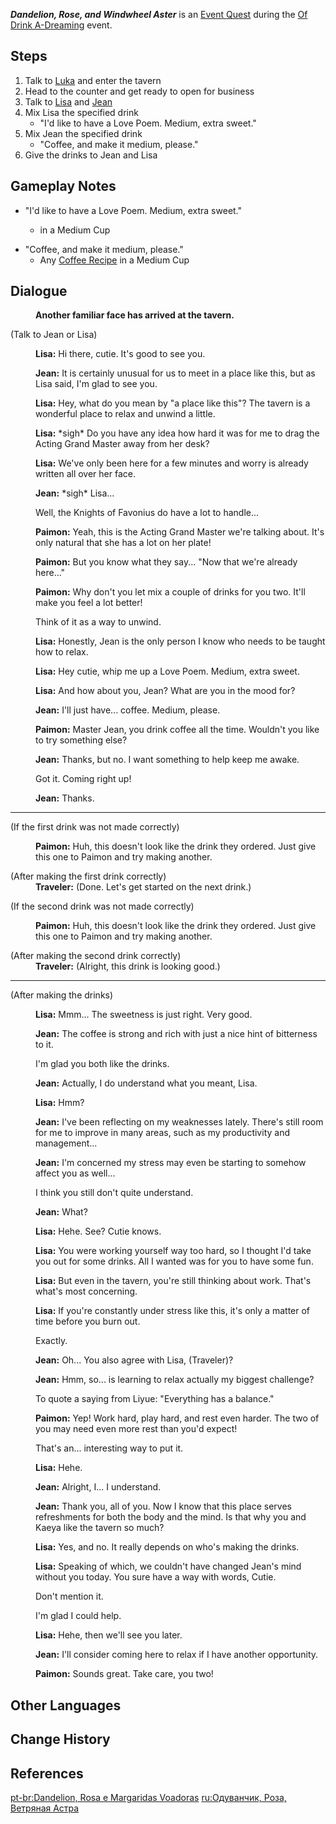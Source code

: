 {{Quest Infobox
|id            = 70506
|image         = Event Quest Dandelion Rose and Windwheel Aster.png
|type          = World
|region        = Mondstadt
|area          = Starfell Valley
|subarea       = City of Mondstadt
|event_name    = Of Drink A-Dreaming
|summary       = Lisa takes Jean along with her to visit Angel's Share and relax a little bit as they are served drinks by the Traveler.
|requirement   = Complete [[When They Take Off Their Armor]] and [[Fine Wine From Yesterday]]
|startLocation = [[City of Mondstadt]], [[Mondstadt]]
|next          = 
|primogems     = 60
|mora          = 40,000
|other         = 
|characters    = Jean; Lisa; Paimon; Traveler
|voiced        = yes
}}
'''''Dandelion, Rose, and Windwheel Aster''''' is an [[Event Quest]] during the [[Of Drink A-Dreaming]] event.

==Steps==
# Talk to [[Luka]] and enter the tavern
# Head to the counter and get ready to open for business
# Talk to [[Lisa]] and [[Jean]]
# Mix Lisa the specified drink
#* "I'd like to have a Love Poem. Medium, extra sweet."
# Mix Jean the specified drink
#* "Coffee, and make it medium, please."
# Give the drinks to Jean and Lisa

==Gameplay Notes==
* "I'd like to have a Love Poem. Medium, extra sweet."
** {{Ingredient|Tea|1}}{{Ingredient|Milk|1<!--exactly-->}}{{Ingredient|Caramel|2+}} in a Medium Cup
* "Coffee, and make it medium, please."
** Any [[Of Drink A-Dreaming#Coffee Recipes|Coffee Recipe]]<!--base recipe--> in a Medium Cup

==Dialogue==
{{Quest Description|"What on earth happened that Acting Grand Master Jean is going to the tavern?"<br />"Calm down, it's the Acting Grand Master we're talking about. Besides, she wouldn't be there if something bad were really going on."}}
{{Dialogue start}}
:'''Another familiar face has arrived at the tavern.'''

;(Talk to Jean or Lisa)
:{{A|vo eqtj004 1 lisa 01.ogg}} '''Lisa:''' Hi there, cutie. It's good to see you.
:{{A|vo eqtj004 1 qin 01.ogg}} '''Jean:''' It is certainly unusual for us to meet in a place like this, but as Lisa said, I'm glad to see you.
:{{A|vo eqtj004 1 lisa 02.ogg}} '''Lisa:''' Hey, what do you mean by "a place like this"? The tavern is a wonderful place to relax and unwind a little.
:{{A|vo eqtj004 1 lisa 03.ogg}} '''Lisa:''' *sigh* Do you have any idea how hard it was for me to drag the Acting Grand Master away from her desk?
:{{A|vo eqtj004 1 lisa 04.ogg}} '''Lisa:''' We've only been here for a few minutes and worry is already written all over her face.
:{{A|vo eqtj004 1 qin 02.ogg}} '''Jean:''' *sigh* Lisa...
:{{DIcon}} Well, the Knights of Favonius do have a lot to handle...
:{{A|vo eqtj004 1 paimon 01.ogg}} '''Paimon:''' Yeah, this is the Acting Grand Master we're talking about. It's only natural that she has a lot on her plate!
:{{A|vo eqtj004 1 paimon 02.ogg}} '''Paimon:''' But you know what they say... "Now that we're already here..."
:{{A|vo eqtj004 1 paimon 03a.ogg}} {{A|vo eqtj004 1 paimon 03b.ogg}} '''Paimon:''' Why don't you let {{MC|him|her|mc=1}} mix a couple of drinks for you two. It'll make you feel a lot better!
:{{DIcon}} Think of it as a way to unwind.
:{{A|vo eqtj004 1 lisa 05.ogg}} '''Lisa:''' Honestly, Jean is the only person I know who needs to be taught how to relax.
:{{A|vo eqtj004 1 lisa 06.ogg}} '''Lisa:''' Hey cutie, whip me up a Love Poem. Medium, extra sweet.
:{{A|vo eqtj004 1 lisa 07.ogg}} '''Lisa:''' And how about you, Jean? What are you in the mood for?
:{{A|vo eqtj004 1 qin 03.ogg}} '''Jean:''' I'll just have... coffee. Medium, please.
:{{A|vo eqtj004 1 paimon 04.ogg}} '''Paimon:''' Master Jean, you drink coffee all the time. Wouldn't you like to try something else?
:{{A|vo eqtj004 1 qin 04.ogg}} '''Jean:''' Thanks, but no. I want something to help keep me awake.
:{{DIcon}} Got it. Coming right up!
:{{A|vo eqtj004 1 qin 05.ogg}} '''Jean:''' Thanks.
----
;(If the first drink was not made correctly)
:{{A|Vo eqtj002 3 paimon 01.ogg}} '''Paimon:''' Huh, this doesn't look like the drink they ordered. Just give this one to Paimon and try making another.

;(After making the first drink correctly)
:'''Traveler:''' (Done. Let's get started on the next drink.)

;(If the second drink was not made correctly)
:{{A|Vo eqtj002 3 paimon 01.ogg}} '''Paimon:''' Huh, this doesn't look like the drink they ordered. Just give this one to Paimon and try making another.

;(After making the second drink correctly)
:'''Traveler:''' (Alright, this drink is looking good.)
----
;(After making the drinks)
:{{A|vo eqtj004 2 lisa 01.ogg}} '''Lisa:''' Mmm... The sweetness is just right. Very good.
:{{A|vo eqtj004 2 qin 01.ogg}} '''Jean:''' The coffee is strong and rich with just a nice hint of bitterness to it.
:{{DIcon}} I'm glad you both like the drinks.
:{{A|vo eqtj004 2 qin 02.ogg}} '''Jean:''' Actually, I do understand what you meant, Lisa.
:{{A|vo eqtj004 2 lisa 02.ogg}} '''Lisa:''' Hmm?
:{{A|vo eqtj004 2 qin 03.ogg}} '''Jean:''' I've been reflecting on my weaknesses lately. There's still room for me to improve in many areas, such as my productivity and management...
:{{A|vo eqtj004 2 qin 04.ogg}} '''Jean:''' I'm concerned my stress may even be starting to somehow affect you as well...
:{{DIcon}} I think you still don't quite understand.
:{{A|vo eqtj004 2 qin 05.ogg}} '''Jean:''' What?
:{{A|vo eqtj004 2 lisa 03.ogg}} '''Lisa:''' Hehe. See? Cutie knows.
:{{A|vo eqtj004 2 lisa 04.ogg}} '''Lisa:''' You were working yourself way too hard, so I thought I'd take you out for some drinks. All I wanted was for you to have some fun.
:{{A|vo eqtj004 2 lisa 05.ogg}} '''Lisa:''' But even in the tavern, you're still thinking about work. That's what's most concerning.
:{{A|vo eqtj004 2 lisa 06.ogg}} '''Lisa:''' If you're constantly under stress like this, it's only a matter of time before you burn out.
:{{DIcon}} Exactly.
:{{A|vo eqtj004 2 qin 06.ogg}} '''Jean:''' Oh... You also agree with Lisa, (Traveler)?
:{{A|vo eqtj004 2 qin 07.ogg}} '''Jean:''' Hmm, so... is learning to relax actually my biggest challenge?
:{{DIcon}} To quote a saying from Liyue: "Everything has a balance."
:{{A|vo eqtj004 2 paimon 01.ogg}} '''Paimon:''' Yep! Work hard, play hard, and rest even harder. The two of you may need even more rest than you'd expect!
:{{DIcon}} That's an... interesting way to put it.
:{{A|vo eqtj004 2 lisa 07.ogg}} '''Lisa:''' Hehe.
:{{A|vo eqtj004 2 qin 08.ogg}} '''Jean:''' Alright, I... I understand.
:{{A|vo eqtj004 2 qin 09.ogg}} '''Jean:''' Thank you, all of you. Now I know that this place serves refreshments for both the body and the mind. Is that why you and Kaeya like the tavern so much?
:{{A|vo eqtj004 2 lisa 08.ogg}} '''Lisa:''' Yes, and no. It really depends on who's making the drinks.
:{{A|vo eqtj004 2 lisa 09.ogg}} '''Lisa:''' Speaking of which, we couldn't have changed Jean's mind without you today. You sure have a way with words, Cutie.
:{{DIcon}} Don't mention it.
:{{DIcon}} I'm glad I could help.
:{{A|vo eqtj004 2 lisa 10.ogg}} '''Lisa:''' Hehe, then we'll see you later.
:{{A|vo eqtj004 2 qin 10.ogg}} '''Jean:''' I'll consider coming here to relax if I have another opportunity.
:{{A|vo eqtj004 2 paimon 02.ogg}} '''Paimon:''' Sounds great. Take care, you two!
{{Dialogue end}}

==Other Languages==
{{Other Languages
|en      = Dandelion, Rose, and Windwheel Aster
|zhs     = 蒲公英、蔷薇、风车菊
|zhs_rm  = Púgōngyīng, Qiángwēi, Fēngchē-jú
|zht     = 蒲公英、薔薇、風車菊
|zht_rm  = Púgōngyīng, Qiángwēi, Fēngchē-jú
|zh_tl   = Dandelion, Rose, Windwheel Aster
|ja      = 蒲公英、薔薇、風車アスター
|ja_rm   = Tanpopo,<ref>{{Ref/VO|Jean|興味のあること…|ja}}</ref> Bara, Fuusha Asutaa<ref>{{Ref/Quest|Ode to Flower and Cloud|note=Japanese Voice-Over}}</ref>
|ja_tl   = Dandelion, Rose, Windwheel Aster
|ko      = 민들레, 장미, 풍차 국화
|ko_rm   = Mindeulle, Jangmi, Pungcha Gukhwa
|ko_tl   = Dandelion, Rose, Windwheel Chrysanthemum
|es      = Dientes de león, rosas y margaritas voladoras
|es_tl   = Dandelions, Roses and Flying Daisies
|fr      = Pissenlit, rose et chrysanthème à aubes
|fr_tl   = Dandelion, Rose, and Vaned Chrysanthemum
|ru      = Одуванчик, роза, ветряная астра
|ru_tl   = Dandelion, Rose, Windmill Aster
|th      = Dandelion, Rose, Windwheel Aster
|vi      = {{tt|Bồ Công Anh|蒲公英}}, Tường Vi, {{tt|Cúc|菊}} Cánh Quạt
|vi_tl   = Dandelion, {{w|Lagerstroemia|Crape Myrtle}}, Propeller Chrysanthemum
|de      = Löwenzahn, Rose und Windmühlenaster
|de_tl   = Dandelion, Rose and Windmill Aster
|id      = Dandelion, Rose, dan Windwheel Aster
|id_tl   = Dandelion, Rose, and Windwheel Aster
|pt      = Dandelion, Rosa e Margaridas Voadoras
|pt_tl   = Dandelion, Rose, and Flying Daisies
}}

==Change History==
{{Change History|2.5}}

==References==
{{Reflist}}

[[pt-br:Dandelion, Rosa e Margaridas Voadoras]]
[[ru:Одуванчик, Роза, Ветряная Астра]]